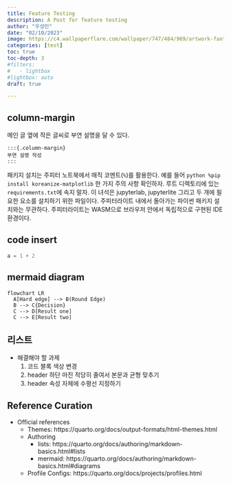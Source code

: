 ```yaml
---
title: Feature Testing
description: A Post for feature testing
author: "우성민"
date: "02/10/2023"
image: https://c4.wallpaperflare.com/wallpaper/747/484/969/artwork-fantasy-art-steampunk-room-laboratories-hd-wallpaper-preview.jpg
categories: [test]
toc: true
toc-depth: 3
#filters:
#   - lightbox
#lightbox: auto
draft: true

---
```


## column-margin 
메인 글 옆에 작은 글씨로 부연 설명을 달 수 있다.
```.qmd
:::{.column-margin}
부연 설명 작성
:::

```

:::{.column-margin}
패키지 설치는 주피터 노트북에서 매직 코멘트(`%`)를 활용한다. 예를 들어 `python %pip install koreanize-matplotlib` 한 가지 주의 사항 확인하자. 루트 디렉토리에 있는 `requirements.txt`에 속지 말자. 이 녀석은 jupyterlab, jupyterlite 그리고 두 개에 필요한 요소를 설치하기 위한 파일이다. 주피터라이트 내에서 돌아가는 파이썬 패키지 설치와는 무관하다. 주피터라이트는 WASM으로 브라우저 안에서 독립적으로 구현된 IDE 환경이다.
:::

## code insert
```python
a = 1 + 2
```

## mermaid diagram
```mermaid
flowchart LR
  A[Hard edge] --> B(Round Edge)
  B --> C{Decision}
  C --> D[Result one]
  C --> E[Result two]
```

## 리스트

* 해결해야 할 과제
  1. 코드 블록 색상 변경
  2. header 하단 마진 적당히 줄여서 본문과 균형 맞추기
  3. header 속성 자체에 수평선 지정하기


## Reference Curation
* Official references
  + Themes: https://quarto.org/docs/output-formats/html-themes.html
  + Authoring
    + lists: https://quarto.org/docs/authoring/markdown-basics.html#lists
    + mermaid: https://quarto.org/docs/authoring/markdown-basics.html#diagrams
  + Profile Configs: https://quarto.org/docs/projects/profiles.html


